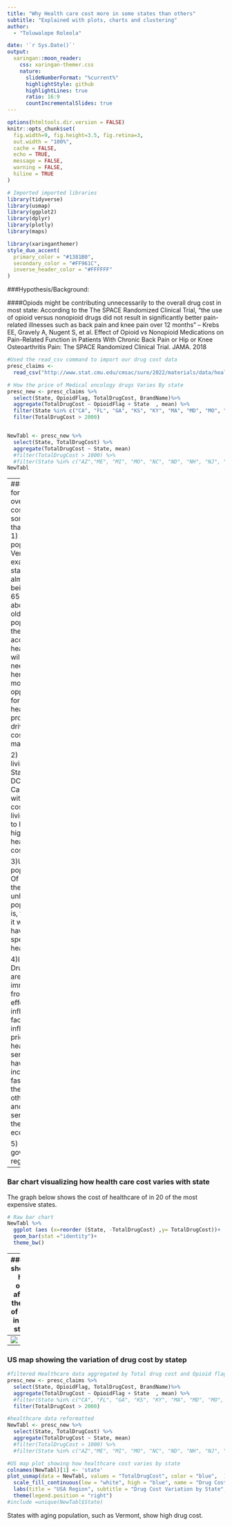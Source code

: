 ```yaml
---
title: "Why Health care cost more in some states than others"
subtitle: "Explained with plots, charts and clustering"  
author: 
  - "Toluwalope Roleola"

date: '`r Sys.Date()`'
output:
  xaringan::moon_reader:
    css: xaringan-themer.css
    nature:
      slideNumberFormat: "%current%"
      highlightStyle: github
      highlightLines: true
      ratio: 16:9
      countIncrementalSlides: true
---
```


```r
options(htmltools.dir.version = FALSE)
knitr::opts_chunk$set(
  fig.width=9, fig.height=3.5, fig.retina=3,
  out.width = "100%",
  cache = FALSE,
  echo = TRUE,
  message = FALSE, 
  warning = FALSE,
  hiline = TRUE
)

# Imported imported libraries
library(tidyverse)
library(usmap)
library(ggplot2)
library(dplyr)
library(plotly)
library(maps)
```

```r
library(xaringanthemer)
style_duo_accent(
  primary_color = "#1381B0",
  secondary_color = "#FF961C",
  inverse_header_color = "#FFFFFF"
)
```
###Hypothesis/Background:


####Opiods might be contributing unnecessarily to the overall drug cost in most state: According to the The SPACE Randomized Clinical Trial, "the use of opioid versus nonopioid drugs did not result in significantly better pain-related illnesses such as back pain and knee pain over 12 months" 
  -- Krebs EE, Gravely A, Nugent S, et al. Effect of Opioid vs Nonopioid Medications on Pain-Related Function in Patients With Chronic Back Pain or Hip or Knee Osteoarthritis Pain: The SPACE Randomized Clinical Trial. JAMA. 2018
    





```r
#Used the read_csv command to import our drug cost data
presc_claims <- 
  read_csv("http://www.stat.cmu.edu/cmsac/sure/2022/materials/data/health/eda_projects/medicare_partd_presc_claims.csv")

# How the price of Medical oncology drugs Varies By state
presc_new <- presc_claims %>%
  select(State, OpioidFlag, TotalDrugCost, BrandName)%>%
  aggregate(TotalDrugCost ~ OpioidFlag + State  , mean) %>%
  filter(State %in% c("CA", "FL", "GA", "KS", "KY", "MA", "MD", "MO", "NC",  "NH", "NJ", "NV", "NY", "OK", "OR", "SC", "UT", "VA", "VT", "WV") )%>%
  filter(TotalDrugCost > 2000)


NewTabl <- presc_new %>%
  select(State, TotalDrugCost) %>%
  aggregate(TotalDrugCost ~ State, mean)
  #filter(TotalDrugCost > 1000) %>%
  #filter(State %in% c("AZ","ME", "MI", "MO", "NC", "ND", "NH", "NJ", "NV", "NY", "OK", "OR", "PA", "SC", "SD", "TN", "UT", "VA", "VT", "WV") )
NewTabl
```
---
###Reasons for higher overall drug cost in some states than others:
1) Aging population: Vermont, for example is a state with almost 20% being age 65 and above. The older the population, the more access to healthcare will be needed and hence the more opportunity for healthcare providers to drive up cost to make profit


2) Cost of living: States such DC, California with high cost of living tend to have higher health care cost. 


3)Unhealthy population: Of course the more unhealthy a population is, the more it would have to spend on healthcare 


4)Inflation: Drug prices are not immune from the effect of inflation. In fact,during inflation,  the prices of health care services have increased faster than the cost of other goods and services in the U.S. economy. 

5) Lack of government regulation.


---

### Bar chart visualizing how health care cost varies with state
The graph below shows the cost of healthcare of in 20 of the most expensive states.


```r
# Raw bar chart
NewTabl %>%
  ggplot (aes (x=reorder (State, -TotalDrugCost) ,y= TotalDrugCost))+
  geom_bar(stat ="identity")+
  theme_bw()
```

---
###Data showing how opiod affects the cost of drugs in each states:

```r
#Spine bar chart showing the cost by state with individual opioid and non-opioid proportions
presc_new %>%
  ggplot(aes(x = reorder (State, -TotalDrugCost),
             y = TotalDrugCost,
             fill = OpioidFlag)) + #<<
  geom_col() + theme_bw()+
  ggthemes::scale_fill_colorblind()
```
States like New Haven have a higher cost of opioids compared to non-opioid drugs.
---
![](https://cdn.howmuch.net/articles/annual-deductible-insurance-c963.png)

---
### US map showing the variation of drug cost by statep

```r
#filtered Healthcare data aggregated by Total drug cost and Opioid flag
presc_new <- presc_claims %>%
  select(State, OpioidFlag, TotalDrugCost, BrandName)%>%
  aggregate(TotalDrugCost ~ OpioidFlag + State  , mean) %>%
  #filter(State %in% c("CA", "FL", "GA", "KS", "KY", "MA", "MD", "MO", "NC",  "NH", "NJ", "NV", "NY", "OK", "OR", "SC", "UT", "VA", "VT", "WV") )%>%
  filter(TotalDrugCost > 2000)

#healthcare data reformatted 
NewTabl <- presc_new %>%
  select(State, TotalDrugCost) %>%
  aggregate(TotalDrugCost ~ State, mean)
  #filter(TotalDrugCost > 1000) %>%
  #filter(State %in% c("AZ","ME", "MI", "MO", "NC", "ND", "NH", "NJ", "NV", "NY", "OK", "OR", "PA", "SC", "SD", "TN", "UT", "VA", "VT", "WV") )

#US map plot showing how healthcare cost varies by state 
colnames(NewTabl)[1] <- 'state'
plot_usmap(data = NewTabl, values = "TotalDrugCost", color = "blue",  ) + 
  scale_fill_continuous(low = "white", high = "blue", name = "Drug Cost Variation", label = scales::comma) + 
  labs(title = "USA Region", subtitle = "Drug Cost Variation by State", caption = "Data courtesy of Data.CMS.gov") +
  theme(legend.position = "right")
#include =unique(NewTabl$State)
```
States with aging population, such as Vermont, show high drug cost.



